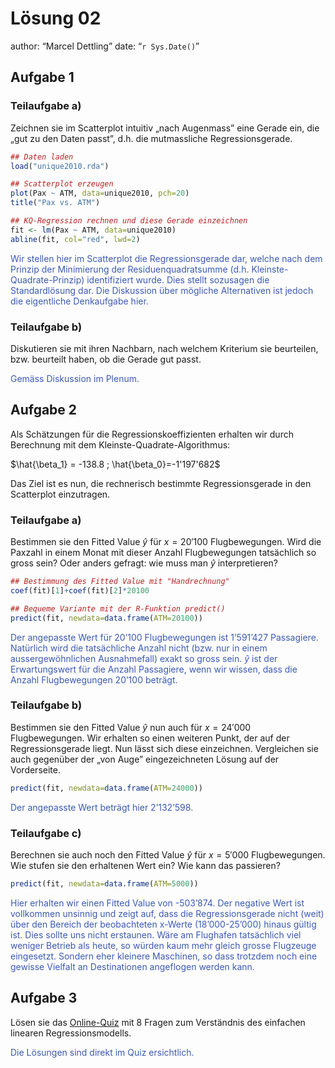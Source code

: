 # Lösung 02 {.unnumbered}
author: "Marcel Dettling"
date:   "`r Sys.Date()`"


## Aufgabe 1 {.justify}

### Teilaufgabe a)

Zeichnen sie im Scatterplot intuitiv „nach Augenmass" eine Gerade ein, die „gut zu den Daten passt", d.h. die mutmassliche Regressionsgerade.

```r
## Daten laden
load("unique2010.rda")

## Scatterplot erzeugen
plot(Pax ~ ATM, data=unique2010, pch=20)
title("Pax vs. ATM")

## KQ-Regression rechnen und diese Gerade einzeichnen
fit <- lm(Pax ~ ATM, data=unique2010)
abline(fit, col="red", lwd=2)
```

[Wir stellen hier im Scatterplot die Regressionsgerade dar, welche nach dem Prinzip der Minimierung der Residuenquadratsumme (d.h. Kleinste-Quadrate-Prinzip) identifiziert wurde. Dies stellt sozusagen die Standardlösung dar. Die Diskussion über mögliche Alternativen ist jedoch die eigentliche Denkaufgabe hier.]{style="color:#3C5AB4"}

### Teilaufgabe b)

Diskutieren sie mit ihren Nachbarn, nach welchem Kriterium sie beurteilen, bzw. beurteilt haben, ob die Gerade gut passt.

[Gemäss Diskussion im Plenum.]{style="color:#3C5AB4"}

## Aufgabe 2 {.justify}

Als Schätzungen für die Regressionskoeffizienten erhalten wir durch Berechnung mit dem Kleinste-Quadrate-Algorithmus:

$\hat{\beta_1} = -138.8 ; \hat{\beta_0}=-1'197'682$\

Das Ziel ist es nun, die rechnerisch bestimmte Regressionsgerade in den Scatterplot einzutragen.

### Teilaufgabe a)

Bestimmen sie den Fitted Value $\hat{y}$ für $x=20'100$ Flugbewegungen. Wird die Paxzahl in einem Monat mit dieser Anzahl Flugbewegungen tatsächlich so gross sein? Oder anders gefragt: wie muss man $\hat{y}$ interpretieren?

```r
## Bestimmung des Fitted Value mit "Handrechnung"
coef(fit)[1]+coef(fit)[2]*20100

## Bequeme Variante mit der R-Funktion predict()
predict(fit, newdata=data.frame(ATM=20100))
```

[Der angepasste Wert für 20'100 Flugbewegungen ist 1'591'427 Passagiere. Natürlich wird die tatsächliche Anzahl nicht (bzw. nur in einem aussergewöhnlichen Ausnahmefall) exakt so gross sein. $\hat{y}$ ist der Erwartungswert für die Anzahl Passagiere, wenn wir wissen, dass die Anzahl Flugbewegungen 20'100 beträgt.]{style="color:#3C5AB4"}

### Teilaufgabe b)

Bestimmen sie den Fitted Value $\hat{y}$ nun auch für $x=24'000$ Flugbewegungen. Wir erhalten so einen weiteren Punkt, der auf der Regressionsgerade liegt. Nun lässt sich diese einzeichnen. Vergleichen sie auch gegenüber der „von Auge" eingezeichneten Lösung auf der Vorderseite.

```r
predict(fit, newdata=data.frame(ATM=24000))
```

[Der angepasste Wert beträgt hier 2'132'598.]{style="color:#3C5AB4"}

### Teilaufgabe c)

Berechnen sie auch noch den Fitted Value $\hat{y}$ für $x=5'000$ Flugbewegungen. Wie stufen sie den erhaltenen Wert ein? Wie kann das passieren?

```r
predict(fit, newdata=data.frame(ATM=5000))
```

[Hier erhalten wir einen Fitted Value von -503'874. Der negative Wert ist vollkommen unsinnig und zeigt auf, dass die Regressionsgerade nicht (weit) über den Bereich der beobachteten x-Werte (18'000-25'000) hinaus gültig ist. Dies sollte uns nicht erstaunen. Wäre am Flughafen tatsächlich viel weniger Betrieb als heute, so würden kaum mehr gleich grosse Flugzeuge eingesetzt. Sondern eher kleinere Maschinen, so dass trotzdem noch eine gewisse Vielfalt an Destinationen angeflogen werden kann.]{style="color:#3C5AB4"}

## Aufgabe 3 {.justify}

Lösen sie das [Online-Quiz](https://forms.office.com/Pages/ResponsePage.aspx?id=nZ8aXR8gEEq5g0Uc9ly8Hr0tg6Asy39BpZuXvQghN2tUMzQ1UkVHUzVBRzBQS0g1STBRTFMwVEhPVC4u) mit 8 Fragen zum Verständnis des einfachen linearen Regressionsmodells.

[Die Lösungen sind direkt im Quiz ersichtlich.]{style="color:#3C5AB4"}
